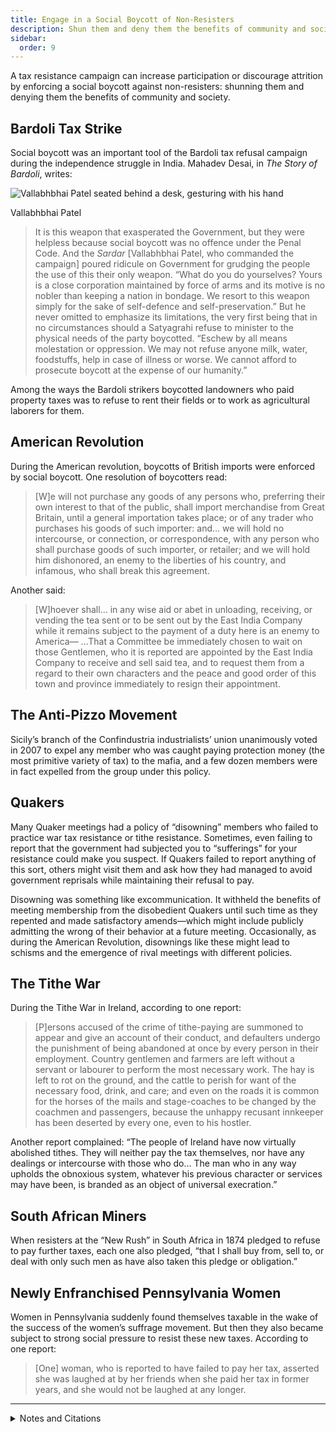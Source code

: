 ```yaml
---
title: Engage in a Social Boycott of Non-Resisters
description: Shun them and deny them the benefits of community and society.
sidebar:
  order: 9
---
```


A tax resistance campaign can increase participation or discourage attrition by enforcing a social boycott against non-resisters: shunning them and denying them the benefits of community and society.

## <Badge text="Example" size="medium" /> Bardoli Tax Strike

Social boycott was an important tool of the Bardoli tax refusal campaign during the independence struggle in India.
Mahadev Desai, in <i>The Story of Bardoli</i>, writes:

![Vallabhbhai Patel seated behind a desk, gesturing with his hand](../../../assets/vallabhbhai-patel.gif)
<figcaption>Vallabhbhai Patel</figcaption>

> It is this weapon that exasperated the Government, but they were helpless because social boycott was no offence under the Penal Code.
> And the <i>Sardar</i> [Vallabhbhai Patel, who commanded the campaign] poured ridicule on Government for grudging the people the use of this their only weapon.
> “What do you do yourselves?
> Yours is a close corporation maintained by force of arms and its motive is no nobler than keeping a nation in bondage.
> We resort to this weapon simply for the sake of self-defence and self-preservation.”
> But he never omitted to emphasize its limitations, the very first being that in no circumstances should a Satyagrahi refuse to minister to the physical needs of the party boycotted.
> “Eschew by all means molestation or oppression.
> We may not refuse anyone milk, water, foodstuffs, help in case of illness or worse.
> We cannot afford to prosecute boycott at the expense of our humanity.”

Among the ways the Bardoli strikers boycotted landowners who paid property taxes was to refuse to rent their fields or to work as agricultural laborers for them.

## <Badge text="Example" size="medium" /> American Revolution

During the American revolution, boycotts of British imports were enforced by social boycott.
One resolution of boycotters read:

> [W]e will not purchase any goods of any persons who, preferring their own interest to that of the public, shall import merchandise from Great Britain, until a general importation takes place; or of any trader who purchases his goods of such importer: and… we will hold no intercourse, or connection, or correspondence, with any person who shall purchase goods of such importer, or retailer; and we will hold him dishonored, an enemy to the liberties of his country, and infamous, who shall break this agreement.

Another said:

> [W]hoever shall… in any wise aid or abet in unloading, receiving, or vending the tea sent or to be sent out by the East India Company while it remains subject to the payment of a duty here is an enemy to America—
> …That a Committee be immediately chosen to wait on those Gentlemen, who it is reported are appointed by the East India Company to receive and sell said tea, and to request them from a regard to their own characters and the peace and good order of this town and province immediately to resign their appointment.

## <Badge text="Example" size="medium" /> The Anti-Pizzo Movement

Sicily’s branch of the Confindustria industrialists’ union unanimously voted in 2007 to expel any member who was caught paying protection money (the most primitive variety of tax) to the mafia, and a few dozen members were in fact expelled from the group under this policy.

## <Badge text="Example" size="medium" /> Quakers

Many Quaker meetings had a policy of “disowning” members who failed to practice war tax resistance or tithe resistance.
Sometimes, even failing to report that the government had subjected you to “sufferings” for your resistance could make you suspect.
If Quakers failed to report anything of this sort, others might visit them and ask how they had managed to avoid government reprisals while maintaining their refusal to pay.

Disowning was something like excommunication.
It withheld the benefits of meeting membership from the disobedient Quakers until such time as they repented and made satisfactory amends—which might include publicly admitting the wrong of their behavior at a future meeting.
Occasionally, as during the American Revolution, disownings like these might lead to schisms and the emergence of rival meetings with different policies.

## <Badge text="Example" size="medium" /> The Tithe War

During the Tithe War in Ireland, according to one report:

> [P]ersons accused of the crime of tithe-paying are summoned to appear and give an account of their conduct, and defaulters undergo the punishment of being abandoned at once by every person in their employment.
> Country gentlemen and farmers are left without a servant or labourer to perform the most necessary work.
> The hay is left to rot on the ground, and the cattle to perish for want of the necessary food, drink, and care; and even on the roads it is common for the horses of the mails and stage-coaches to be changed by the coachmen and passengers, because the unhappy recusant innkeeper has been deserted by every one, even to his hostler.

Another report complained:
“The people of Ireland have now virtually abolished tithes.
They will neither pay the tax themselves, nor have any dealings or intercourse with those who do…
The man who in any way upholds the obnoxious system, whatever his previous character or services may have been, is branded as an object of universal execration.”

## <Badge text="Example" size="medium" /> South African Miners

When resisters at the “New Rush” in South Africa in 1874 pledged to refuse to pay further taxes, each one also pledged, “that I shall buy from, sell to, or deal with only such men as have also taken this pledge or obligation.”

## <Badge text="Example" size="medium" /> Newly Enfranchised Pennsylvania Women

Women in Pennsylvania suddenly found themselves taxable in the wake of the success of the women’s suffrage movement.
But then they also became subject to strong social pressure to resist these new taxes.
According to one report:

> [One] woman, who is reported to have failed to pay her tax, asserted she was laughed at by her friends when she paid her tax in former years, and she would not be laughed at any longer.

<hr />

<details>
<summary>Notes and Citations</summary>

* Desai, Mahadev <i>The Story of Bardoli</i> (1929) p. 170
* Lincoln, William <i>History of Worcester, Massachusetts</i> (1862) p. 70
* “Resolutions of the Town of Boston, November 5, 1773” in <i>The Writings of Samuel Adams</i>, (Echo Library: 2006) Volume III, p. 60
* Kington, Tom “Shopkeepers revolt against Sicilian mafia” <i>The Observer</i> 8 March 2008
* “Tithes in Ireland” <i>The [New Brunswick] Courier</i> 25 August 1832, p. 2 (in part quoting the <i>Liverpool Mercury</i> of 20 July 1832)
* “Extract from the ‘Diamond Field’ Newspaper of November 25, 1874” <i>Correspondence Realting to the Colonies and States of South Africa: Further Correspondence respecting the Affairs of Griqualand West and the Diamond Fields</i> (1876) p. 22
* “6 Women Defy Tax Collector” <i>The Nevada Daily Mail</i> 4 May 1927, p. 1

</details>
